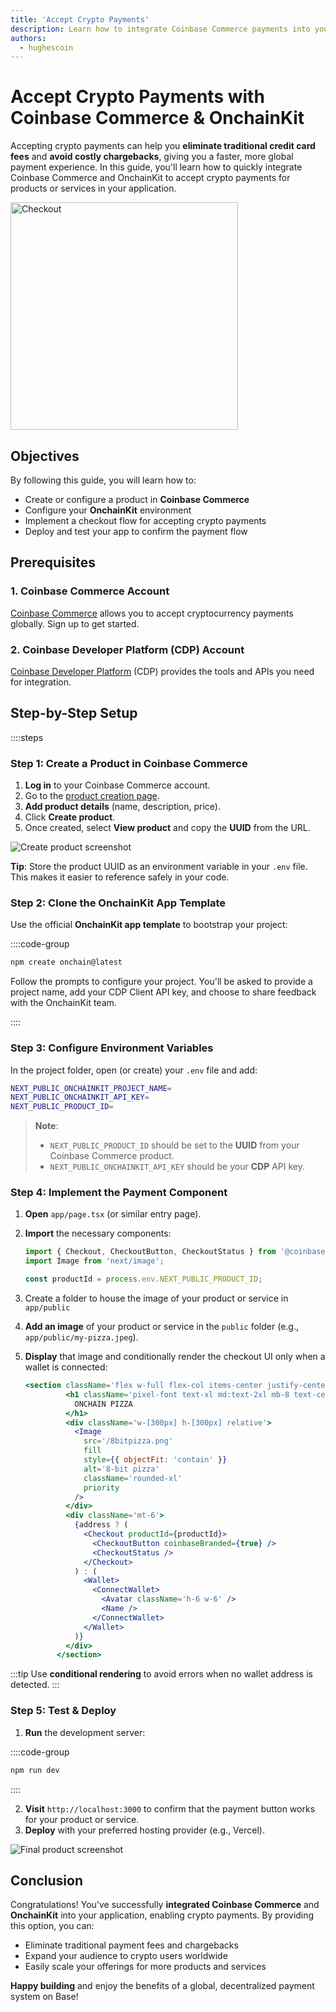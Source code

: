 ```yaml
---
title: 'Accept Crypto Payments'
description: Learn how to integrate Coinbase Commerce payments into your application using OnchainKit.
authors:
  - hughescoin
---
```


# Accept Crypto Payments with Coinbase Commerce & OnchainKit

Accepting crypto payments can help you **eliminate traditional credit card fees** and **avoid costly chargebacks**, giving you a faster, more global payment experience. In this guide, you'll learn how to quickly integrate Coinbase Commerce and OnchainKit to accept crypto payments for products or services in your application.

<img alt="Checkout"
  src="/images/onchainkit/checkout.gif"
  height="364"/>

## Objectives

By following this guide, you will learn how to:

- Create or configure a product in **Coinbase Commerce**
- Configure your **OnchainKit** environment
- Implement a checkout flow for accepting crypto payments
- Deploy and test your app to confirm the payment flow

## Prerequisites

### 1. Coinbase Commerce Account

[Coinbase Commerce](https://beta.commerce.coinbase.com/sign-up) allows you to accept cryptocurrency payments globally. Sign up to get started.

### 2. Coinbase Developer Platform (CDP) Account

[Coinbase Developer Platform](https://www.coinbase.com/cloud) (CDP) provides the tools and APIs you need for integration.

## Step-by-Step Setup

::::steps

### Step 1: Create a Product in Coinbase Commerce

1. **Log in** to your Coinbase Commerce account.
2. Go to the [product creation page](https://beta.commerce.coinbase.com/products).
3. **Add product details** (name, description, price).
4. Click **Create product**.
5. Once created, select **View product** and copy the **UUID** from the URL.

![Create product screenshot](/images/onchainkit-tutorials/pay-create-product-details.png)

**Tip**: Store the product UUID as an environment variable in your `.env` file. This makes it easier to reference safely in your code.

### Step 2: Clone the OnchainKit App Template

Use the official **OnchainKit app template** to bootstrap your project:

::::code-group

```bash [npm]
npm create onchain@latest
```

Follow the prompts to configure your project. You'll be asked to provide a project name, add your CDP Client API key, and choose to share feedback with the OnchainKit team.

::::

### Step 3: Configure Environment Variables

In the project folder, open (or create) your `.env` file and add:

```bash [.env]
NEXT_PUBLIC_ONCHAINKIT_PROJECT_NAME=
NEXT_PUBLIC_ONCHAINKIT_API_KEY=
NEXT_PUBLIC_PRODUCT_ID=
```

> **Note**:
>
> - `NEXT_PUBLIC_PRODUCT_ID` should be set to the **UUID** from your Coinbase Commerce product.
> - `NEXT_PUBLIC_ONCHAINKIT_API_KEY` should be your **CDP** API key.

### Step 4: Implement the Payment Component

1. **Open** `app/page.tsx` (or similar entry page).
2. **Import** the necessary components:

   ```typescript
   import { Checkout, CheckoutButton, CheckoutStatus } from '@coinbase/onchainkit/checkout';
   import Image from 'next/image';

   const productId = process.env.NEXT_PUBLIC_PRODUCT_ID;
   ```

3. Create a folder to house the image of your product or service in `app/public`
4. **Add an image** of your product or service in the `public` folder (e.g., `app/public/my-pizza.jpeg`).
5. **Display** that image and conditionally render the checkout UI only when a wallet is connected:

   ```jsx [app/page.tsx]
   <section className='flex w-full flex-col items-center justify-center gap-8 px-2 py-4'>
            <h1 className='pixel-font text-xl md:text-2xl mb-8 text-center'>
              ONCHAIN PIZZA
            </h1>
            <div className='w-[300px] h-[300px] relative'>
              <Image
                src='/8bitpizza.png'
                fill
                style={{ objectFit: 'contain' }}
                alt='8-bit pizza'
                className='rounded-xl'
                priority
              />
            </div>
            <div className='mt-6'>
              {address ? (
                <Checkout productId={productId}>
                  <CheckoutButton coinbaseBranded={true} />
                  <CheckoutStatus />
                </Checkout>
              ) : (
                <Wallet>
                  <ConnectWallet>
                    <Avatar className='h-6 w-6' />
                    <Name />
                  </ConnectWallet>
                </Wallet>
              )}
            </div>
          </section>
   ```

:::tip
Use **conditional rendering** to avoid errors when no wallet address is detected.
:::

### Step 5: Test & Deploy

1. **Run** the development server:

::::code-group

```bash [npm]
npm run dev
```

::::

2. **Visit** `http://localhost:3000` to confirm that the payment button works for your product or service.
3. **Deploy** with your preferred hosting provider (e.g., Vercel).

![Final product screenshot](/images/onchainkit-tutorials/pay-final-product.png)

## Conclusion

Congratulations! You've successfully **integrated Coinbase Commerce** and **OnchainKit** into your application, enabling crypto payments. By providing this option, you can:

- Eliminate traditional payment fees and chargebacks
- Expand your audience to crypto users worldwide
- Easily scale your offerings for more products and services

**Happy building** and enjoy the benefits of a global, decentralized payment system on Base!

[Passkeys]: https://www.coinbase.com/blog/introducing-passkeys-a-safer-and-easier-way-to-sign-in-to-coinbase
[Reown]: https://cloud.reown.com/
[product creation page]: https://beta.commerce.coinbase.com/products
